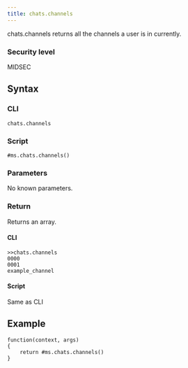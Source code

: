 ```yaml
---
title: chats.channels
---
```


chats.channels returns all the channels a user is in currently.

### Security level

MIDSEC

## Syntax

### CLI

```
chats.channels
```

### Script

```
#ms.chats.channels()
```

### Parameters

No known parameters.

### Return

Returns an array.

#### CLI

```
>>chats.channels
0000
0001
example_channel
```

#### Script

Same as CLI

## Example

```
function(context, args)
{
	return #ms.chats.channels()
}
```
